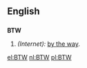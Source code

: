 {{see|btw}}
==English==

==={{initialism}}===
'''BTW'''

# ''(Internet):'' [[by the way]].

[[el:BTW]]
[[nl:BTW]]
[[pl:BTW]]